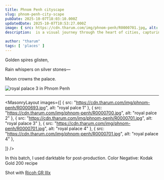 ```yaml
---
title: Phnom Penh cityscape
slug: phnom-penh-city-scape
pubDate: 2025-10-07T18:03:10.000Z
updatedDate: 2025-10-07T10:53:27.000Z
image: { src: https://cdn.tharum.com/img/phnom-penh/R0000701.jpg, alt: Old City 5, positionx: 75%, positiony: 0% }
description:  is a visual journey through the heart of cities, capturing the everyday rhythm, resilience, and raw beauty found on its bustling streets.

author: "tharum"
tags: [ 'places' ]
---
```


Golden spires glisten,

Rain whispers on silver stones—

Moon crowns the palace.


![royal palace 3 in Phnom Penh](https://cdn.tharum.com/img/phnom-penh/R0000710.jpg "royal palace")


---

<MasonryLayout images={[
    { src: "https://cdn.tharum.com/img/phnom-penh/R0000693.jpg", alt: "royal palce 1" },
    { src: "https://cdn.tharum.com/img/phnom-penh/R0000700.jpg", alt: "royal palce 2" },
    { src: "https://cdn.tharum.com/img/phnom-penh/R0000701.jpg", alt: "royal palace 3" },
    { src: "https://cdn.tharum.com/img/phnom-penh/R0000701.jpg", alt: "royal palace 4" },
    { src: "https://cdn.tharum.com/img/phnom-penh/R0000701.jpg", alt: "royal palace 4" },

]} />



In this batch, I used darktable for post-production.
Color Negative: Kodak Gold 200 recipe

Shot with [Ricoh GR IIIx](https://tharum.com/blog/ricoh-griiix-review/)
